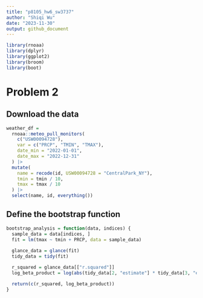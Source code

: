```yaml
---
title: "p8105_hw6_sw3737"
author: "Shiqi Wu"
date: "2023-11-30"
output: github_document
---
```


```r
library(rnoaa)
library(dplyr)
library(ggplot2)
library(broom)
library(boot)
```

# Problem 2

## Download the data
```r
weather_df = 
  rnoaa::meteo_pull_monitors(
    c("USW00094728"),
    var = c("PRCP", "TMIN", "TMAX"), 
    date_min = "2022-01-01",
    date_max = "2022-12-31"
  ) |>
  mutate(
    name = recode(id, USW00094728 = "CentralPark_NY"),
    tmin = tmin / 10,
    tmax = tmax / 10
  ) |>
  select(name, id, everything())
```
## Define the bootstrap function
```r
bootstrap_analysis = function(data, indices) {
  sample_data = data[indices, ]
  fit = lm(tmax ~ tmin + PRCP, data = sample_data)
  
  glance_data = glance(fit)
  tidy_data = tidy(fit)

  r_squared = glance_data[["r.squared"]]
  log_beta_product = log(abs(tidy_data[2, "estimate"] * tidy_data[3, "estimate"]))

  return(c(r_squared, log_beta_product))
}
```

